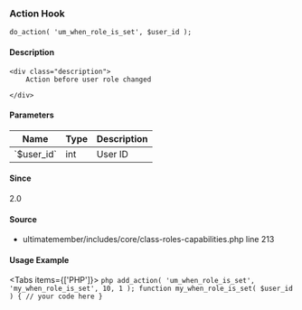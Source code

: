 
<UMBreadCrumb type="action"/>

### Action Hook    
    
```
do_action( 'um_when_role_is_set', $user_id );
```

#### Description
    <div class="description">
        Action before user role changed
 
    </div>

#### Parameters
            
<table className="table-auto mt-2 border dark:border-gray-500 p-5 text-sm text-left">
<thead>
<tr>
<th  className="px-3">Name</th>
<th  className="px-3">Type</th>
<th  className="px-3">Description</th>
</tr>
</thead>
<tbody>
               <tr >
               <td className="px-3 py-2">`$user_id`</td>
               <td className="px-3 py-2">int</td>
               <td className="px-3 py-2 text-sm">User ID</td>
               </tr>
</tbody>
</table>

#### Since
<div class="description">
2.0
</div>

#### Source
  - <Link href="https://github.com/ultimatemember/ultimatemember/tree/2.5.0/includes/core/class-roles-capabilities.php#L213">ultimatemember/includes/core/class-roles-capabilities.php</Link> <Link href="https://github.com/ultimatemember/ultimatemember/tree/2.5.0/includes/core/class-roles-capabilities.php#L213">line 213</Link>



#### Usage Example

<Tabs items={['PHP']}>
    <Tab>
    ```php
    add_action( 'um_when_role_is_set', 'my_when_role_is_set', 10, 1 );
 function my_when_role_is_set( $user_id ) {
     // your code here
 }
    ```
    </Tab>
</Tabs>